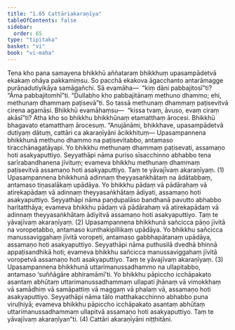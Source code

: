 ```yaml
---
title: "1.65 Cattāriakaraṇīya"
tableOfContents: false
sidebar:
  order: 65
type: "tipitaka"
basket: "vi"
book: "vi-maha"
---
```



<DynamicBreadcrumb />

<Division number="129" book="vi-maha" e="ch" v="3" p="134">

<Paragraph number="539" book="vi-maha">
Tena kho pana samayena bhikkhū aññataraṃ bhikkhuṃ upasampādetvā ekakaṃ ohāya pakkamiṃsu. So pacchā ekakova āgacchanto antarāmagge purāṇadutiyikāya samāgañchi. Sā evamāha—  “kiṃ dāni pabbajitosī”ti? “Āma pabbajitomhī”ti. “Dullabho kho pabbajitānaṃ methuno dhammo; ehi, methunaṃ dhammaṃ paṭisevā”ti. So tassā methunaṃ dhammaṃ paṭisevitvā cirena agamāsi. Bhikkhū evamāhaṃsu—  “kissa tvaṃ, āvuso, evaṃ ciraṃ akāsī”ti? Atha kho so bhikkhu bhikkhūnaṃ etamatthaṃ ārocesi. Bhikkhū bhagavato etamatthaṃ ārocesuṃ. “Anujānāmi, bhikkhave, upasampādetvā dutiyaṃ dātuṃ, cattāri ca akaraṇīyāni ācikkhituṃ—
</Paragraph>

<Paragraph number="540" book="vi-maha">
Upasampannena bhikkhunā methuno dhammo na paṭisevitabbo, antamaso tiracchānagatāyapi. Yo bhikkhu methunaṃ dhammaṃ paṭisevati, assamaṇo hoti asakyaputtiyo. Seyyathāpi nāma puriso sīsacchinno abhabbo tena sarīrabandhanena jīvituṃ; evameva bhikkhu methunaṃ dhammaṃ paṭisevitvā assamaṇo hoti asakyaputtiyo. Taṃ te yāvajīvaṃ akaraṇīyaṃ. (1)
</Paragraph>

<Paragraph number="541" book="vi-maha">
Upasampannena bhikkhunā adinnaṃ theyyasaṅkhātaṃ na ādātabbaṃ, antamaso tiṇasalākaṃ upādāya. Yo bhikkhu pādaṃ vā pādārahaṃ vā atirekapādaṃ vā adinnaṃ theyyasaṅkhātaṃ ādiyati, assamaṇo hoti asakyaputtiyo. Seyyathāpi nāma paṇḍupalāso bandhanā pavutto abhabbo haritatthāya; evameva bhikkhu pādaṃ vā pādārahaṃ vā atirekapādaṃ vā adinnaṃ theyyasaṅkhātaṃ ādiyitvā assamaṇo hoti asakyaputtiyo. Taṃ te yāvajīvaṃ akaraṇīyaṃ. (2)
</Paragraph>

<Paragraph number="542" book="vi-maha">
Upasampannena bhikkhunā sañcicca pāṇo jīvitā na voropetabbo, antamaso kunthakipillikaṃ upādāya. Yo bhikkhu sañcicca manussaviggahaṃ jīvitā voropeti, antamaso gabbhapātanaṃ upādāya, assamaṇo hoti asakyaputtiyo. Seyyathāpi nāma puthusilā dvedhā bhinnā appaṭisandhikā hoti; evameva bhikkhu sañcicca manussaviggahaṃ jīvitā voropetvā assamaṇo hoti asakyaputtiyo. Taṃ te yāvajīvaṃ akaraṇīyaṃ. (3)
</Paragraph>

<Paragraph number="543" book="vi-maha">
Upasampannena bhikkhunā uttarimanussadhammo na ullapitabbo, antamaso ‘suññāgāre abhiramāmī’ti. Yo bhikkhu pāpiccho icchāpakato asantaṃ abhūtaṃ uttarimanussadhammaṃ ullapati jhānaṃ vā vimokkhaṃ vā samādhiṃ vā samāpattiṃ vā maggaṃ vā phalaṃ vā, assamaṇo hoti asakyaputtiyo. Seyyathāpi nāma tālo matthakacchinno abhabbo puna viruḷhiyā; evameva bhikkhu pāpiccho icchāpakato asantaṃ abhūtaṃ uttarimanussadhammaṃ ullapitvā assamaṇo hoti asakyaputtiyo. Taṃ te yāvajīvaṃ akaraṇīyan”ti. (4)

</Paragraph>
</Division>

<Paragraph number="544" type="center" book="vi-maha">
Cattāri akaraṇīyāni niṭṭhitāni.
</Paragraph>